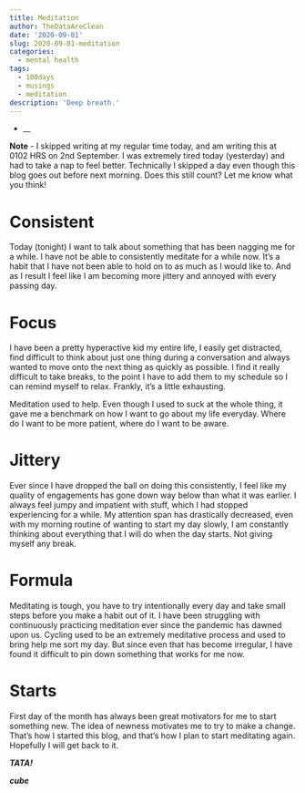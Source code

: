 ```yaml
---
title: Meditation
author: TheDataAreClean
date: '2020-09-01'
slug: 2020-09-01-meditation
categories:
  - mental health
tags:
  - 100days
  - musings
  - meditation
description: 'Deep breath.'
---
```


* __

**Note** - I skipped writing at my regular time today, and am writing this at 0102 HRS on 2nd September. I was extremely tired today (yesterday) and had to take a nap to feel better. Technically I skipped a day even though this blog goes out before next morning. Does this still count? Let me know what you think! 

# Consistent
Today (tonight) I want to talk about something that has been nagging me for a while. I have not be able to consistently meditate for a while now. It's a habit that I have not been able to hold on to as much as I would like to. And as I result I feel like I am becoming more jittery and annoyed with every passing day.

# Focus
I have been a pretty hyperactive kid my entire life, I easily get distracted, find difficult to think about just one thing during a conversation and always wanted to move onto the next thing as quickly as possible. I find it really difficult to take breaks, to the point I have to add them to my schedule so I can remind myself to relax. Frankly, it's a little exhausting. 

Meditation used to help. Even though I used to suck at the whole thing, it gave me a benchmark on how I want to go about my life everyday. Where do I want to be more patient, where do I want to be aware. 

# Jittery
Ever since I have dropped the ball on doing this consistently, I feel like my quality of engagements has gone down way below than what it was earlier. I always feel jumpy and impatient with stuff, which I had stopped experiencing for a while. My attention span has drastically decreased, even with my morning routine of wanting to start my day slowly, I am constantly thinking about everything that I will do when the day starts. Not giving myself any break.

# Formula
Meditating is tough, you have to try intentionally every day and take small steps before you make a habit out of it. I have been struggling with continuously practicing meditation ever since the pandemic has dawned upon us. Cycling used to be an extremely meditative process and used to bring help me sort my day. But since even that has become irregular, I have found it difficult to pin down something that works for me now.

# Starts
First day of the month has always been great motivators for me to start something new. The idea of newness motivates me to try to make a change. That's how I started this blog, and that's how I plan to start meditating again. Hopefully I will get back to it.

**_TATA!_**

**_cube_**
